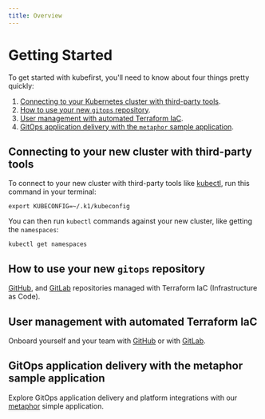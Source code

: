 ```yaml
---
title: Overview
---
```


# Getting Started

To get started with kubefirst, you'll need to know about four things pretty quickly:

1. [Connecting to your Kubernetes cluster with third-party tools](#connecting-to-your-new-cluster-with-third-party-tools).
2. [How to use your new `gitops` repository](#how-to-use-your-new-gitops-repository).
3. [User management with automated Terraform IaC](#user-management-with-automated-terraform-iac).
4. [GitOps application delivery with the `metaphor` sample application](#gitops-application-delivery-with-the-metaphor-sample-application).

## Connecting to your new cluster with third-party tools

To connect to your new cluster with third-party tools like [kubectl](https://github.com/kubernetes/kubectl), run this command in your terminal:

```shell
export KUBECONFIG=~/.k1/kubeconfig
```

You can then run `kubectl` commands against your new cluster, like getting the `namespaces`:

```shell
kubectl get namespaces
```

## How to use your new `gitops` repository

[GitHub](github/repositories.md), and [GitLab](gitlab/repositories.md) repositories managed with Terraform IaC (Infrastructure as Code).

## User management with automated Terraform IaC

Onboard yourself and your team with [GitHub](github/user-creation.md) or with [GitLab](gitlab/user-creation.md).

## GitOps application delivery with the metaphor sample application

Explore GitOps application delivery and platform integrations with our [metaphor]({@site/docs/explore}/metaphor.md) simple application.
